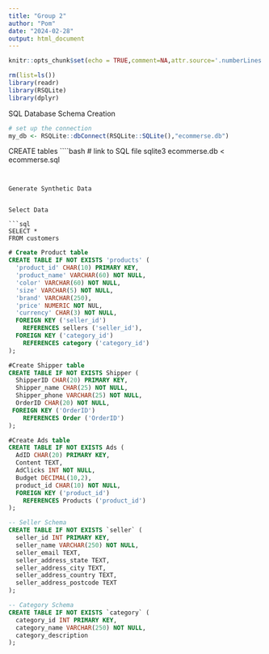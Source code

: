 ```yaml
---
title: "Group 2"
author: "Pom"
date: "2024-02-28"
output: html_document
---
```


```r
knitr::opts_chunk$set(echo = TRUE,comment=NA,attr.source='.numberLines')

rm(list=ls())
library(readr)
library(RSQLite)
library(dplyr)
```

SQL Database Schema Creation
```r
# set up the connection
my_db <- RSQLite::dbConnect(RSQLite::SQLite(),"ecommerse.db")
```

CREATE tables 
````bash
# link to SQL file
sqlite3 ecommerse.db < ecommerse.sql

```


Generate Synthetic Data


Select Data

```sql
SELECT * 
FROM customers
```

```sql
# Create Product table
CREATE TABLE IF NOT EXISTS 'products' (
  'product_id' CHAR(10) PRIMARY KEY,
  'product_name' VARCHAR(60) NOT NULL,
  'color' VARCHAR(60) NOT NULL,
  'size' VARCHAR(5) NOT NULL,
  'brand' VARCHAR(250),
  'price' NUMERIC NOT NUL,
  'currency' CHAR(3) NOT NULL, 
  FOREIGN KEY ('seller_id') 
    REFERENCES sellers ('seller_id'),
  FOREIGN KEY ('category_id') 
    REFERENCES category ('category_id')
);
```

```sql
#Create Shipper table
CREATE TABLE IF NOT EXISTS Shipper (
  ShipperID CHAR(20) PRIMARY KEY,
  Shipper_name CHAR(25) NOT NULL,
  Shipper_phone VARCHAR(25) NOT NULL,
  OrderID CHAR(20) NOT NULL,
 FOREIGN KEY ('OrderID')
	REFERENCES Order ('OrderID')
);

```

```sql
#Create Ads table
CREATE TABLE IF NOT EXISTS Ads (
  AdID CHAR(20) PRIMARY KEY,
  Content TEXT,
  AdClicks INT NOT NULL,
  Budget DECIMAL(10,2),
  product_id CHAR(10) NOT NULL,
  FOREIGN KEY ('product_id')
	REFERENCES Products ('product_id')
);
```

```sql
-- Seller Schema
CREATE TABLE IF NOT EXISTS `seller` (
  seller_id INT PRIMARY KEY,
  seller_name VARCHAR(250) NOT NULL,
  seller_email TEXT,
  seller_address_state TEXT,
  seller_address_city TEXT,
  seller_address_country TEXT,
  seller_address_postcode TEXT
);
```

```sql
-- Category Schema
CREATE TABLE IF NOT EXISTS `category` (
  category_id INT PRIMARY KEY,
  category_name VARCHAR(250) NOT NULL,
  category_description  
);
```
